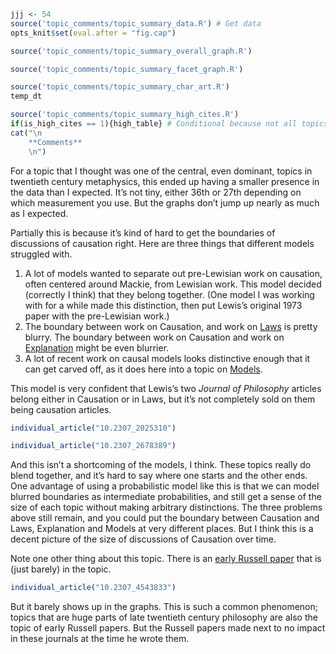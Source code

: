 ```r
jjj <- 54
source('topic_comments/topic_summary_data.R') # Get data
opts_knit$set(eval.after = "fig.cap")
```

```r
source('topic_comments/topic_summary_overall_graph.R')
```

```r

source('topic_comments/topic_summary_facet_graph.R')
```

```r

source('topic_comments/topic_summary_char_art.R')
temp_dt
```

```r
source('topic_comments/topic_summary_high_cites.R')
if(is_high_cites == 1){high_table} # Conditional because not all topics have high cites
cat("\n
	**Comments**
	\n")
```

For a topic that I thought was one of the central, even dominant, topics in twentieth century metaphysics, this ended up having a smaller presence in the data than I expected. It's not tiny, either 36th or 27th depending on which measurement you use. But the graphs don't jump up nearly as much as I expected.

Partially this is because it's kind of hard to get the boundaries of discussions of causation right. Here are three things that different models struggled with.

1. A lot of models wanted to separate out pre-Lewisian work on causation, often centered around Mackie, from Lewisian work. This model decided (correctly I think) that they belong together. (One model I was working with for a while made this distinction, then put Lewis's original 1973 paper with the pre-Lewisian work.)
2. The boundary between work on Causation, and work on [Laws](#topic46) is pretty blurry. The boundary between work on Causation and work on [Explanation](#topic61) might be even blurrier.
3. A lot of recent work on causal models looks distinctive enough that it can get carved off, as it does here into a topic on [Models](#topic88).

This model is very confident that Lewis's two _Journal of Philosophy_ articles belong either in Causation or in Laws, but it's not completely sold on them being causation articles.

```r
individual_article("10.2307_2025310")
```

```r
individual_article("10.2307_2678389")
```

And this isn't a shortcoming of the models, I think. These topics really do blend together, and it's hard to say where one starts and the other ends. One advantage of using a probabilistic model like this is that we can model blurred boundaries as intermediate probabilities, and still get a sense of the size of each topic without making arbitrary distinctions. The three problems above still remain, and you could put the boundary between Causation and Laws, Explanation and Models at very different places. But I think this is a decent picture of the size of discussions of Causation over time.

Note one other thing about this topic. There is an [early Russell paper](https://philpapers.org/rec/RUSOTN-7) that is (just barely) in the topic.

```r
individual_article("10.2307_4543833")
```

But it barely shows up in the graphs. This is such a common phenomenon; topics that are huge parts of late twentieth century philosophy are also the topic of early Russell papers. But the Russell papers made next to no impact in these journals at the time he wrote them.